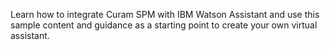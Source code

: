 
<PageDescription>

Learn how to integrate Curam SPM with IBM Watson Assistant and use this sample content and guidance as a starting point to create your own virtual assistant.

</PageDescription>
